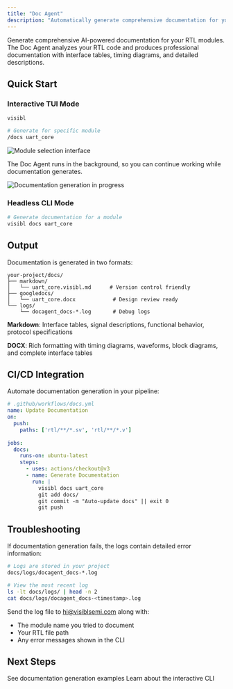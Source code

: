 ```yaml
---
title: "Doc Agent"
description: "Automatically generate comprehensive documentation for your RTL modules"
---
```


Generate comprehensive AI-powered documentation for your RTL modules. The Doc Agent analyzes your RTL code and produces professional documentation with interface tables, timing diagrams, and detailed descriptions.

## Quick Start

### Interactive TUI Mode

```bash
visibl

# Generate for specific module
/docs uart_core
```

<Frame>
  <img src="/assets/module_selector.png" alt="Module selection interface" />
</Frame>

The Doc Agent runs in the background, so you can continue working while documentation generates.

<Frame>
  <img src="/assets/doc_gen_flow2.png" alt="Documentation generation in progress" />
</Frame>

### Headless CLI Mode

```bash
# Generate documentation for a module
visibl docs uart_core
```

## Output

Documentation is generated in two formats:

```
your-project/docs/
├── markdown/
│   └── uart_core.visibl.md      # Version control friendly
├── googledocs/
│   └── uart_core.docx            # Design review ready
└── logs/
    └── docagent_docs-*.log       # Debug logs
```

**Markdown**: Interface tables, signal descriptions, functional behavior, protocol specifications

**DOCX**: Rich formatting with timing diagrams, waveforms, block diagrams, and complete interface tables

## CI/CD Integration

Automate documentation generation in your pipeline:

```yaml
# .github/workflows/docs.yml
name: Update Documentation
on:
  push:
    paths: ['rtl/**/*.sv', 'rtl/**/*.v']
  
jobs:
  docs:
    runs-on: ubuntu-latest
    steps:
      - uses: actions/checkout@v3
      - name: Generate Documentation
        run: |
          visibl docs uart_core
          git add docs/
          git commit -m "Auto-update docs" || exit 0
          git push
```

## Troubleshooting

If documentation generation fails, the logs contain detailed error information:

```bash
# Logs are stored in your project
docs/logs/docagent_docs-*.log

# View the most recent log
ls -lt docs/logs/ | head -n 2
cat docs/logs/docagent_docs-<timestamp>.log
```

Send the log file to [hi@visiblsemi.com](mailto:hi@visiblsemi.com) along with:
- The module name you tried to document
- Your RTL file path
- Any error messages shown in the CLI

## Next Steps

<CardGroup cols={2}>
  <Card title="Examples" icon="code" href="/cli/examples">
    See documentation generation examples
  </Card>
  
  <Card title="Chat" icon="messages" href="/cli/chat">
    Learn about the interactive CLI
  </Card>
</CardGroup>
